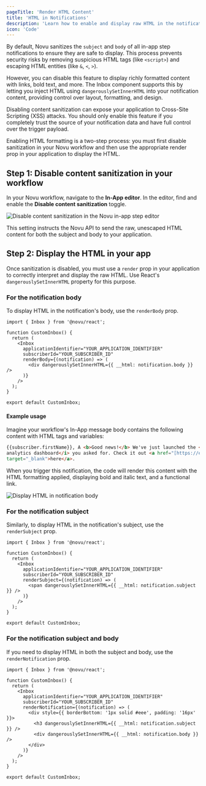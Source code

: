 ```yaml
---
pageTitle: 'Render HTML Content'
title: 'HTML in Notifications'
description: 'Learn how to enable and display raw HTML in the notification subject and body for rich formatting.'
icon: 'Code'
---
```


By default, Novu sanitizes the `subject` and `body` of all in-app step notifications to ensure they are safe to display. This process prevents security risks by removing suspicious HTML tags (like `<script>`) and escaping HTML entities (like `&`, `<`, `>`).

However, you can disable this feature to display richly formatted content with links, bold text, and more. The Inbox component supports this by letting you inject HTML using `dangerouslySetInnerHTML` into your notification content, providing control over layout, formatting, and design.

<Callout type="warn">Disabling content sanitization can expose your application to Cross-Site Scripting (XSS) attacks. You should only enable this feature if you completely trust the source of your notification data and have full control over the trigger payload.</Callout>

Enabling HTML formatting is a two-step process: you must first disable sanitization in your Novu workflow and then use the appropriate render prop in your application to display the HTML.

## Step 1: Disable content sanitization in your workflow

In your Novu workflow, navigate to the **In-App editor**. In the editor, find and enable the **Disable content sanitization** toggle.

![Disable content sanitization in the Novu in-app step editor](/images/inbox/disable-content-sanitization.png)

This setting instructs the Novu API to send the raw, unescaped HTML content for both the subject and body to your application.

## Step 2: Display the HTML in your app

Once sanitization is disabled, you must use a `render` prop in your application to correctly interpret and display the raw HTML. Use React's `dangerouslySetInnerHTML` property for this purpose.

### For the notification body

To display HTML in the notification's body, use the `renderBody` prop.

```tsx
import { Inbox } from '@novu/react';

function CustomInbox() {
  return (
    <Inbox
      applicationIdentifier="YOUR_APPLICATION_IDENTIFIER"
      subscriberId="YOUR_SUBSCRIBER_ID"
      renderBody={(notification) => (
        <div dangerouslySetInnerHTML={{ __html: notification.body }} />
      )}
    />
  );
}

export default CustomInbox;
```

#### Example usage

Imagine your workflow's In-App message body contains the following content with HTML tags and variables:

```html html tags with dynamic values
{{subscriber.firstName}}, A <b>Good news!</b> We've just launched the <i>advanced
analytics dashboard</i> you asked for. Check it out <a href="[https://example.com](https://example.com)"
target="_blank">here</a>.
```

When you trigger this notification, the code will render this content with the HTML formatting applied, displaying bold and italic text, and a functional link.

![Display HTML in notification body](/images/inbox/display-html-in-body.png)

### For the notification subject

Similarly, to display HTML in the notification's subject, use the `renderSubject` prop.

```tsx
import { Inbox } from '@novu/react';

function CustomInbox() {
  return (
    <Inbox
      applicationIdentifier="YOUR_APPLICATION_IDENTIFIER"
      subscriberId="YOUR_SUBSCRIBER_ID"
      renderSubject={(notification) => (
        <span dangerouslySetInnerHTML={{ __html: notification.subject }} />
      )}
    />
  );
}

export default CustomInbox;
```

### For the notification subject and body

If you need to display HTML in both the subject and body, use the `renderNotification` prop.

```tsx
import { Inbox } from '@novu/react';

function CustomInbox() {
  return (
    <Inbox
      applicationIdentifier="YOUR_APPLICATION_IDENTIFIER"
      subscriberId="YOUR_SUBSCRIBER_ID"
      renderNotification={(notification) => (
        <div style={{ borderBottom: '1px solid #eee', padding: '16px' }}>
          <h3 dangerouslySetInnerHTML={{ __html: notification.subject }} />
          <div dangerouslySetInnerHTML={{ __html: notification.body }} />
        </div>
      )}
    />
  );
}

export default CustomInbox;
```